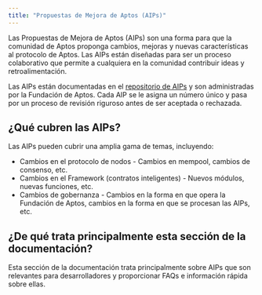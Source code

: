 ```yaml
---
title: "Propuestas de Mejora de Aptos (AIPs)"
---
```


Las Propuestas de Mejora de Aptos (AIPs) son una forma para que la comunidad de Aptos proponga
cambios, mejoras y nuevas características al protocolo de Aptos. Las AIPs están diseñadas
para ser un proceso colaborativo que permite a cualquiera en la comunidad contribuir
ideas y retroalimentación.

Las AIPs están documentadas en el [repositorio de AIPs](https://github.com/aptos-foundation/AIPs)
y son administradas por la Fundación de Aptos. Cada AIP se le asigna un número único
y pasa por un proceso de revisión riguroso antes de ser aceptada o rechazada.

## ¿Qué cubren las AIPs?

Las AIPs pueden cubrir una amplia gama de temas, incluyendo:

- Cambios en el protocolo de nodos - Cambios en mempool, cambios de consenso, etc.
- Cambios en el Framework (contratos inteligentes) - Nuevos módulos, nuevas funciones, etc.
- Cambios de gobernanza - Cambios en la forma en que opera la Fundación de Aptos, cambios
  en la forma en que se procesan las AIPs, etc.

## ¿De qué trata principalmente esta sección de la documentación?

Esta sección de la documentación trata principalmente sobre AIPs que son relevantes para desarrolladores
y proporcionar FAQs e información rápida sobre ellas.
